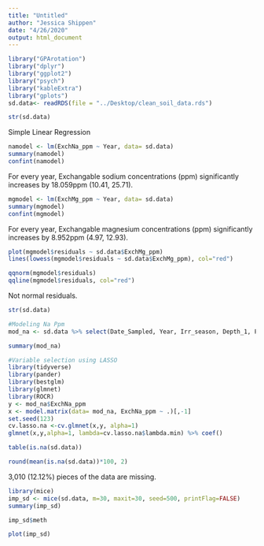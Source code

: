 ```yaml
---
title: "Untitled"
author: "Jessica Shippen"
date: "4/26/2020"
output: html_document
---
```


```r
library("GPArotation")
library("dplyr")
library("ggplot2")
library("psych")
library("kableExtra")
library("gplots")
sd.data<- readRDS(file = "../Desktop/clean_soil_data.rds")

```

```r
str(sd.data)
```

Simple Linear Regression
```r
namodel <- lm(ExchNa_ppm ~ Year, data= sd.data)
summary(namodel)
confint(namodel)
```
For every year, Exchangable sodium concentrations (ppm) significantly increases by 18.059ppm (10.41, 25.71). 

```r
mgmodel <- lm(ExchMg_ppm ~ Year, data= sd.data)
summary(mgmodel)
confint(mgmodel)
```
For every year, Exchangable magnesium concentrations (ppm) significantly increases by 8.952ppm (4.97, 12.93). 
```r
plot(mgmodel$residuals ~ sd.data$ExchMg_ppm)
lines(lowess(mgmodel$residuals ~ sd.data$ExchMg_ppm), col="red")
```


```r
qqnorm(mgmodel$residuals)
qqline(mgmodel$residuals, col="red")
```
Not normal residuals. 


```r
str(sd.data)
```

```r
#Modeling Na Ppm
mod_na <- sd.data %>% select(Date_Sampled, Year, Irr_season, Depth_1, Field_ID, Soil_pH, Buffer_pH, Excess_Lime, Soluble_Salts, OM_pct, NO3_D1_ppm, NO3_D1_lbs_A, Bicarb_P_ppm, SO4_ppm, ExchK_ppm, ExchCa_ppm, ExchMg_ppm, ExchNa_ppm, Zn_ppm, Fe_ppm, Mn_ppm, Cu_ppm, Boron_ppm)

summary(mod_na)
```

```r
#Variable selection using LASSO
library(tidyverse)
library(pander)
library(bestglm)
library(glmnet)
library(ROCR)
y <- mod_na$ExchNa_ppm
x <- model.matrix(data= mod_na, ExchNa_ppm ~ .)[,-1]
set.seed(123)
cv.lasso.na <-cv.glmnet(x,y, alpha=1)
glmnet(x,y,alpha=1, lambda=cv.lasso.na$lambda.min) %>% coef()

```

```r
table(is.na(sd.data))
```
```r
round(mean(is.na(sd.data))*100, 2)
```
3,010 (12.12%) pieces of the data are missing.

```r
library(mice)
imp_sd <- mice(sd.data, m=30, maxit=30, seed=500, printFlag=FALSE)
summary(imp_sd)
```

```r
imp_sd$meth
```



```r
plot(imp_sd)
```


